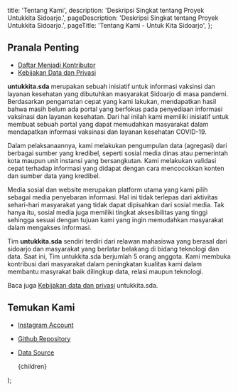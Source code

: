 
  title: 'Tentang Kami',
  description: 'Deskripsi Singkat tentang Proyek Untukkita Sidoarjo.',
  pageDescription: 'Deskripsi Singkat tentang Proyek Untukkita Sidoarjo.',
  pageTitle: 'Tentang Kami - Untuk Kita Sidoarjo',
};

## Pranala Penting

- [Daftar Menjadi Kontributor](/kontak-kami)
- [Kebijakan Data dan Privasi](/kebijakan-data)

**untukkita.sda** merupakan sebuah inisiatif untuk informasi vaksinsi dan layanan kesehatan yang dibutuhkan masyarakat Sidoarjo di masa pandemi. Berdasarkan pengamatan cepat yang kami lakukan, mendapatkan hasil bahwa masih belum ada portal yang berfokus pada penyediaan informasi vaksinasi dan layanan kesehatan. Dari hal inilah kami memiliki inisiatif untuk membuat sebuah portal yang dapat memudahkan masyarakat dalam mendapatkan informasi vaksinasi dan layanan kesehatan COVID-19.

Dalam pelaksanaannya, kami melakukan pengumpulan data (agregasi) dari berbagai sumber yang kredibel, seperti sosial media dinas atau pemerintah kota maupun unit instansi yang bersangkutan. Kami melakukan validasi cepat terhadap informasi yang didapat dengan cara mencocokkan konten dan sumber data yang kredibel.

Media sosial dan website merupakan platform utama yang kami pilih sebagai media penyebaran informasi. Hal ini tidak terlepas dari aktivitas sehari-hari masyarakat yang tidak dapat dipisahkan dari sosial media. Tak hanya itu, sosial media juga memiliki tingkat aksesibilitas yang tinggi sehingga sesuai dengan tujuan kami yang ingin memudahkan masyarakat dalam mengakses informasi.

Tim **untukkita.sda** sendiri terdiri dari relawan mahasiswa yang berasal dari sidoarjo dan masyarakat yang berlatar belakang di bidang teknologi dan data. Saat ini, Tim untukkita.sda berjumlah 5 orang anggota. Kami membuka kontribusi dari masyarakat dalam peningkatan kualitas kami dalam membantu masyrakat baik dilingkup data, relasi maupun teknologi.

Baca juga [Kebijakan data dan privasi](/kebijakan-data) untukkita.sda.

## Temukan Kami

- [Instagram Account](https://www.instagram.com/untukkita.sda)
- [Github Repository](https://github.com/untukkita-id/sda.untukkita.id)
- [Data Source](https://docs.google.com/spreadsheets/d/1l1O7tE5rY4Uzaa66fX2ULw0wpPUZ-UH5YS7tvgrEWYg/edit?usp=sharing)

  <LayoutMarkdownPages title={meta.title} pageTitle={meta.pageTitle}>
    {children}
  </LayoutMarkdownPages>
);
